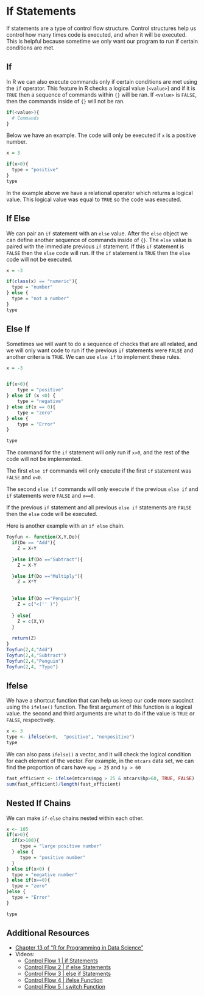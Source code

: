 # If Statements

If statements are a type of control flow structure.  Control structures help us control how many times code is executed, and when it will be executed.  This is helpful because sometime we only want our program to run if certain conditions are met.  

## If 

In R we can also execute commands only if certain conditions are met using the `if` operator.  This feature in R checks a logical value (`<value>`) and if it is `TRUE` then a sequence of commands within `{}` will be ran.  If `<value>` is `FALSE`, then the commands inside of `{}` will not be ran. 


```r
if(<value>){
  # Commands 
}

```


Below we have an example. The code will only be executed if `x` is a positive number. 

```r
x = 3

if(x>0){
  type = "positive"
}
type 
```

In the example above we have a relational operator which returns a logical value. This logical value was equal to `TRUE` so the code was executed. 

## If Else 

We can pair an  `if` statement with an `else` value.  After the `else` object we can define another sequence of commands inside of `{}`.  The `else` value is paired with the immediate previous `if` statement.  If this `if` statement is `FALSE` then the `else` code will run.  If the `if` statement is `TRUE` then the `else` code will not be executed. 

```r
x = -3

if(class(x) == "numeric"){
  type = "number"
} else {
  type = "not a number"
}
type
```

## Else If 

Sometimes we will want to do a sequence of checks that are all related, and we will only want code to run if the previous `if` statements were `FALSE` and another criteria is `TRUE`.  We can use `else if` to implement these rules. 

```r
x = -3


if(x>0){
    type = "positive"
} else if (x <0) {
    type = "negative"
} else if(x == 0){
    type = "zero"
} else {
    type = "Error"
}

type 
```

The command for the `if` statement will only run if `x>0`, and the rest of the code will not be implemented. 

The first `else if` commands will only execute if the first `if` statement was `FALSE` and `x<0`. 

The second `else if` commands will only execute if the previous `else if` and `if` statements were `FALSE` and `x==0`.  

If the previous `if` statement and all previous `else if` statements are `FALSE` then the `else` code will be executed. 


Here is another example with an `if else` chain.
```r
Toyfun <- function(X,Y,Do){
  if(Do == "Add"){
    Z = X+Y

  }else if(Do =="Subtract"){
    Z = X-Y

  }else if(Do =="Multiply"){
    Z = X*Y

    
  }else if(Do =="Penguin"){
    Z = c("<('' )")
    
  } else{
    Z = c(X,Y)
  }
  
  return(Z)
}
Toyfun(2,4,"Add")
Toyfun(2,4,"Subtract")
Toyfun(2,4,"Penguin")
Toyfun(2,4, "Typo")
```


## Ifelse

We have a shortcut function that can help us keep our code more succinct using the `ifelse()` function.  The first argument of this function is a logical value.  the second and third arguments are what to do if the value is `TRUE` or `FALSE`, respectively.   

```r
x <- 3
type <- ifelse(x>0,  "positive", "nonpositive")
type 
```


We can also pass `ifelse()` a vector, and it will check the logical condition for each element of the vector. For example, in the `mtcars` data set, we can find the proportion of cars have `mpg > 25` and `hp > 60`

```r
fast_efficient <- ifelse(mtcars$mpg > 25 & mtcars$hp>60, TRUE, FALSE)
sum(fast_efficient)/length(fast_efficient)
```


## Nested If Chains

We can make `if-else` chains nested within each other. 

```r
x <- 105
if(x>0){
  if(x>100){
     type = "large positive number"
  } else {
     type = "positive number"
  }
} else if(x<0) {
  type = "negative number"
} else if(x==0){
  type = "zero"
}else {
  type = "Error"
}

type 
```

## Additional Resources {-}

- [Chapter 13 of "R for Programming in Data Science"](https://bookdown.org/rdpeng/rprogdatascience/functions.html#the-...-argument) 
- Videos:
    + [Control Flow 1 | if Statements](https://ucr.yuja.com/V/Video?v=2369005&node=8488277&a=1089164180&autoplay=1)
    + [Control Flow 2 | if else Statements](https://ucr.yuja.com/V/Video?v=2369004&node=8488276&a=68950775&autoplay=1)
    + [Control Flow 3 | else if Statements](https://ucr.yuja.com/V/Video?v=2369003&node=8488275&a=577245814&autoplay=1)
    + [Control Flow 4 | ifelse Function](https://ucr.yuja.com/V/Video?v=2369002&node=8488274&a=2043700498&autoplay=1)
    + [Control Flow 5 | switch Function](https://ucr.yuja.com/V/Video?v=2369001&node=8488273&a=523725749&autoplay=1)